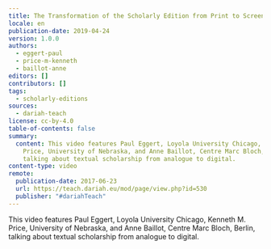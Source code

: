 ```yaml
---
title: The Transformation of the Scholarly Edition from Print to Screen
locale: en
publication-date: 2019-04-24
version: 1.0.0
authors:
  - eggert-paul
  - price-m-kenneth
  - baillot-anne
editors: []
contributors: []
tags:
  - scholarly-editions
sources:
  - dariah-teach
license: cc-by-4.0
table-of-contents: false
summary:
  content: This video features Paul Eggert, Loyola University Chicago, Kenneth M.
    Price, University of Nebraska, and Anne Baillot, Centre Marc Bloch, Berlin,
    talking about textual scholarship from analogue to digital.
content-type: video
remote:
  publication-date: 2017-06-23
  url: https://teach.dariah.eu/mod/page/view.php?id=530
  publisher: "#dariahTeach"
---
```

This video features Paul Eggert, Loyola University Chicago, Kenneth M. Price, University of Nebraska, and Anne Baillot, Centre Marc Bloch, Berlin, talking about textual scholarship from analogue to digital.

<VideoCard provider="youtube" id="cKkVCzms-Sk" title="The Transformation of the Scholarly Edition from Print to Screen" image="/assets/content/assets/en/resources/external/the-transformation-of-the-scholarly-edition-from-print-to-screen/paul-eggert.png" />
